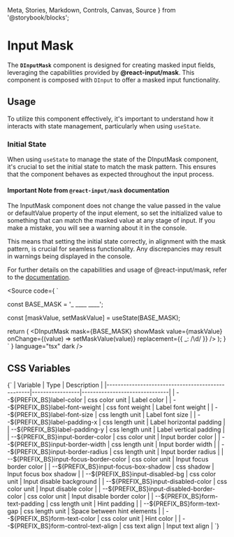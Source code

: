   Meta,
  Stories,
  Markdown,
  Controls,
  Canvas,
  Source
} from '@storybook/blocks';


<Meta of={DInputMask} />

# Input Mask

The **`DInputMask`** component is designed for creating masked input fields, leveraging
the capabilities provided by **@react-input/mask**.
This component is composed with `DInput` to offer a masked input functionality.

## Usage
To utilize this component effectively, it's important to understand how it interacts
with state management, particularly when using `useState`.

### Initial State
When using `useState` to manage the state of the DInputMask component, it's crucial to
set the initial state to match the mask pattern. This ensures that the component
behaves as expected throughout the input process.

#### Important Note from `@react-input/mask` documentation

<DAlert soft type="warning" className='py-1 mb-8'>
  The InputMask component does not change the value passed in the value or defaultValue property
  of the input element, so set the initialized value to something that can match the masked value
  at any stage of input. If you make a mistake, you will see a warning about it in the console.
</DAlert>

This means that setting the initial state correctly, in alignment with the mask
pattern, is crucial for seamless functionality. Any discrepancies may result in warnings being displayed in the console.

For further details on the capabilities and usage of @react-input/mask, refer to the [documentation](https://www.npmjs.com/package/@react-input/mask).

<Source
  code={
    `

const BASE_MASK = '_ ____ ____';

  const [maskValue, setMaskValue] = useState<string>(BASE_MASK);

  return (
    <DInputMask
      mask={BASE_MASK}
      showMask
      value={maskValue}
      onChange={(value) => setMaskValue(value)}
      replacement={{ _: /\d/ }}
    />
  );
}
    `
  }
  language="tsx"
  dark
/>

<Canvas>
  <div className="d-flex justify-content-center">
    <ExampleMask />
  </div>
</Canvas>


## CSS Variables
<Markdown>
  {`
| Variable                                         | Type            | Description                   |
|--------------------------------------------------|-----------------|-------------------------------|
| --${PREFIX_BS}label-color                        | css color unit  | Label color                   |
| --${PREFIX_BS}label-font-weight                  | css font weight | Label font weight             |
| --${PREFIX_BS}label-font-size                    | css length unit | Label font size               |
| --${PREFIX_BS}label-padding-x                    | css length unit | Label horizontal padding      |
| --${PREFIX_BS}label-padding-y                    | css length unit | Label vertical padding        |
| --${PREFIX_BS}input-border-color                 | css color unit  | Input border color            |
| --${PREFIX_BS}input-border-width                 | css length unit | Input border width            |
| --${PREFIX_BS}input-border-radius                | css length unit | Input border radius           |
| --${PREFIX_BS}input-focus-border-color           | css color unit  | Input focus border color      |
| --${PREFIX_BS}input-focus-box-shadow             | css shadow      | Input focus box shadow        |
| --${PREFIX_BS}input-disabled-bg                  | css color unit  | Input disable background      |
| --${PREFIX_BS}input-disabled-color               | css color unit  | Input disable color           |
| --${PREFIX_BS}input-disabled-border-color        | css color unit  | Input disable border color    |
| --${PREFIX_BS}form-text-padding                  | css length unit | Hint padding                  |
| --${PREFIX_BS}form-text-gap                      | css length unit | Space between hint elements   |
| --${PREFIX_BS}form-text-color                    | css color unit  | Hint color                    |
| --${PREFIX_BS}form-control-text-align            | css text align  | Input text align              |
  `}
</Markdown>

<Canvas of={DInputMask.Default} />
<Controls of={DInputMask.Default} />
<Stories />